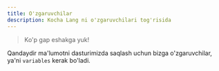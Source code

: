 ```yaml
---
title: O'zgaruvchilar
description: Kocha Lang ni o'zgaruvchilari tog'risida
---
```



> Ko'p gap eshakga yuk!

Qandaydir ma'lumotni dasturimizda saqlash uchun bizga o'zgaruvchilar, ya'ni `variables`
kerak bo'ladi.

<Tabs>
  <TabItem label="Kocha">
    <Code code={kochaCode} lang="Kocha Tili" mark={['file', 'CMS']} />
  </TabItem>
  <TabItem label="JavaScript">
    <Code code={jsCode} lang="js" mark={['file', 'CMS']} />
  </TabItem>
</Tabs>